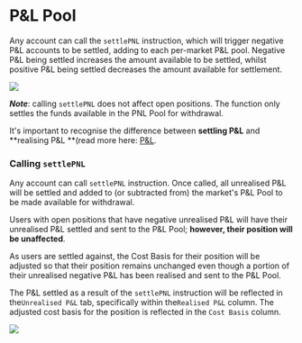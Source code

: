# P&L Pool

Any account can call the `settlePNL` instruction, which will trigger negative P&L accounts to be settled, adding to each per-market P&L pool. Negative P&L being settled increases the amount available to be settled, whilst positive P&L being settled decreases the amount available for settlement.

![](public/assets/8bAYsBqUpelsCx7xgTblP_drift-pandl-settlement-mechanism-banner-v2-1.png)

**_Note_**: calling `settlePNL` does not affect open positions. The function only settles the funds available in the PNL Pool for withdrawal.

It's important to recognise the difference between **settling P&L** and **realising P&L **(read more here: [P&L](/profit-loss/profit-loss-intro).

### Calling `settlePNL`

Any account can call `settlePNL` instruction. Once called, all unrealised P&L will be settled and added to (or subtracted from) the market's P&L Pool to be made available for withdrawal.

Users with open positions that have negative unrealised P&L will have their unrealised P&L settled and sent to the P&L Pool; **however, their position will be unaffected**.

As users are settled against, the Cost Basis for their position will be adjusted so that their position remains unchanged even though a portion of their unrealised negative P&L has been realised and sent to the P&L Pool.

The P&L settled as a result of the `settlePNL` instruction will be reflected in the`Unrealised P&L` tab, specifically within the`Realised P&L` column. The adjusted cost basis for the position is reflected in the `Cost Basis` column.

![](public/assets/L1J0T17SoiEsYYH8FO8MJ_image.png)
